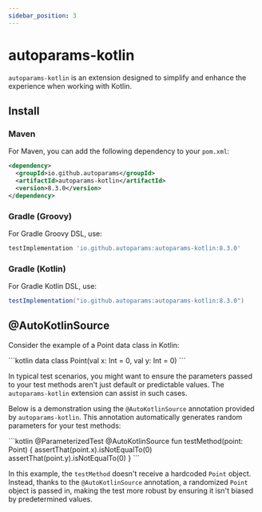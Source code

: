 ```yaml
---
sidebar_position: 3
---
```



# autoparams-kotlin

`autoparams-kotlin` is an extension designed to simplify and enhance the experience when working with Kotlin. 

## Install

### Maven

For Maven, you can add the following dependency to your `pom.xml`:

```xml
<dependency>
  <groupId>io.github.autoparams</groupId>
  <artifactId>autoparams-kotlin</artifactId>
  <version>8.3.0</version>
</dependency>
```

### Gradle (Groovy)

For Gradle Groovy DSL, use:

```gradle
testImplementation 'io.github.autoparams:autoparams-kotlin:8.3.0'
```

### Gradle (Kotlin)

For Gradle Kotlin DSL, use:

```gradle
testImplementation("io.github.autoparams:autoparams-kotlin:8.3.0")
```

## @AutoKotlinSource

Consider the example of a Point data class in Kotlin:

<JavaKotlinCodeBlock>
```kotlin
data class Point(val x: Int = 0, val y: Int = 0)
```
</JavaKotlinCodeBlock>

In typical test scenarios, you might want to ensure the parameters passed to your test methods aren't just default or predictable values. The `autoparams-kotlin` extension can assist in such cases.

Below is a demonstration using the `@AutoKotlinSource` annotation provided by `autoparams-kotlin`. This annotation automatically generates random parameters for your test methods:

<JavaKotlinCodeBlock>
```kotlin
@ParameterizedTest
@AutoKotlinSource
fun testMethod(point: Point) {
    assertThat(point.x).isNotEqualTo(0)
    assertThat(point.y).isNotEqualTo(0)
}
```
</JavaKotlinCodeBlock>

In this example, the `testMethod` doesn't receive a hardcoded `Point` object. Instead, thanks to the `@AutoKotlinSource` annotation, a randomized `Point` object is passed in, making the test more robust by ensuring it isn't biased by predetermined values.